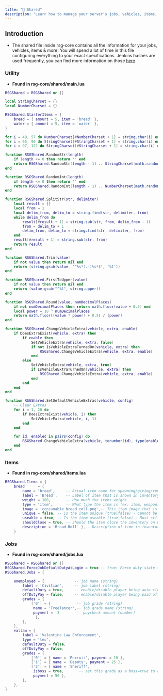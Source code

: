 ```yaml
---
title: "📜 Shared"
description: "Learn how to manage your server's jobs, vehicles, items, etc!"
---
```


## Introduction

* The shared file inside rsg-core contains all the information for your jobs, vehicles, items & more! You will spend a lot of time in this file configuring everything to your exact specifications. Jenkins hashes are used frequently, you can find more information on those [here](https://cookbook.fivem.net/2019/06/23/lua-support-for-compile-time-jenkins-hashes/)

### Utility

* **Found in rsg-core/shared/main.lua**

```lua
RSGShared = RSGShared or {}

local StringCharset = {}
local NumberCharset = {}

RSGShared.StarterItems = {
    bread = { amount = 5, item = 'bread' },
    water = { amount = 5, item = 'water' },
}

for i = 48, 57 do NumberCharset[#NumberCharset + 1] = string.char(i) end
for i = 65, 90 do StringCharset[#StringCharset + 1] = string.char(i) end
for i = 97, 122 do StringCharset[#StringCharset + 1] = string.char(i) end

function RSGShared.RandomStr(length)
    if length <= 0 then return '' end
    return RSGShared.RandomStr(length - 1) .. StringCharset[math.random(1, #StringCharset)]
end

function RSGShared.RandomInt(length)
    if length <= 0 then return '' end
    return RSGShared.RandomInt(length - 1) .. NumberCharset[math.random(1, #NumberCharset)]
end

function RSGShared.SplitStr(str, delimiter)
    local result = {}
    local from = 1
    local delim_from, delim_to = string.find(str, delimiter, from)
    while delim_from do
        result[#result + 1] = string.sub(str, from, delim_from - 1)
        from = delim_to + 1
        delim_from, delim_to = string.find(str, delimiter, from)
    end
    result[#result + 1] = string.sub(str, from)
    return result
end

function RSGShared.Trim(value)
    if not value then return nil end
    return (string.gsub(value, '^%s*(.-)%s*$', '%1'))
end

function RSGShared.FirstToUpper(value)
    if not value then return nil end
    return (value:gsub("^%l", string.upper))
end

function RSGShared.Round(value, numDecimalPlaces)
    if not numDecimalPlaces then return math.floor(value + 0.5) end
    local power = 10 ^ numDecimalPlaces
    return math.floor((value * power) + 0.5) / (power)
end

function RSGShared.ChangeVehicleExtra(vehicle, extra, enable)
    if DoesExtraExist(vehicle, extra) then
        if enable then
            SetVehicleExtra(vehicle, extra, false)
            if not IsVehicleExtraTurnedOn(vehicle, extra) then
                RSGShared.ChangeVehicleExtra(vehicle, extra, enable)
            end
        else
            SetVehicleExtra(vehicle, extra, true)
            if IsVehicleExtraTurnedOn(vehicle, extra) then
                RSGShared.ChangeVehicleExtra(vehicle, extra, enable)
            end
        end
    end
end

function RSGShared.SetDefaultVehicleExtras(vehicle, config)
    -- Clear Extras
    for i = 1, 20 do
        if DoesExtraExist(vehicle, i) then
            SetVehicleExtra(vehicle, i, 1)
        end
    end

    for id, enabled in pairs(config) do
        RSGShared.ChangeVehicleExtra(vehicle, tonumber(id), type(enabled) == 'boolean' and enabled or true)
    end
end

```

### Items

* **Found in rsg-core/shared/items.lua**



```lua
RSGShared.Items = {
    bread      = { 
        name = 'bread',     -- Actual item name for spawning/giving/removing      
        label = 'Bread',    -- Label of item that is shown in inventory slot        
        weight = 100,       -- How much the items weighs
        type = 'item',      -- What type the item is (ex: item, weapon)
        image = 'consumable_bread_roll.png',-- This item image that is found in rsg-inventory/html/images (must be same name as ['name'] from above)          
        unique = false, -- Is the item unique (true|false) - Cannot be stacked & accepts item info to be assigned
        useable = true, -- Is the item useable (true|false) - Must still be registered as useable
        shouldClose = true, -- Should the item close the inventory on use (true|false)
        description = 'Bread Roll' },-- Description of time in inventory
    }
```

### Jobs

* **Found in rsg-core/shared/jobs.lua**



```lua
RSGShared = RSGShared or {}
RSGShared.ForceJobDefaultDutyAtLogin = true -- true: Force duty state to jobdefaultDuty | false: set duty state from database last saved
RSGShared.Jobs = {

    unemployed = {              -- job name (string)
        label = 'Civilian',     -- job label (string)
        defaultDuty = true,     -- enable/disable player being auto clocked-in (bool)
        offDutyPay = false,     -- enable/disable player being paid offduty (bool)
        grades = {
            ['0'] = {            -- job grade (string)
             name = 'Freelancer',-- job grade name (string)
             payment =  3        -- paycheck amount (number)
              },
        },
    },
    vallaw = {
        label = 'Valentine Law Enforcement',
        type = 'leo',
        defaultDuty = false,
        offDutyPay = false,
        grades = {
            ['0'] = { name = 'Recruit', payment = 10 },
            ['1'] = { name = 'Deputy', payment = 25 },
            ['2'] = { name = 'Sheriff',
             isboss = true,       -- set this grade as a boss=true to access boss menu
             payment = 50 },
        },
    },
}
```